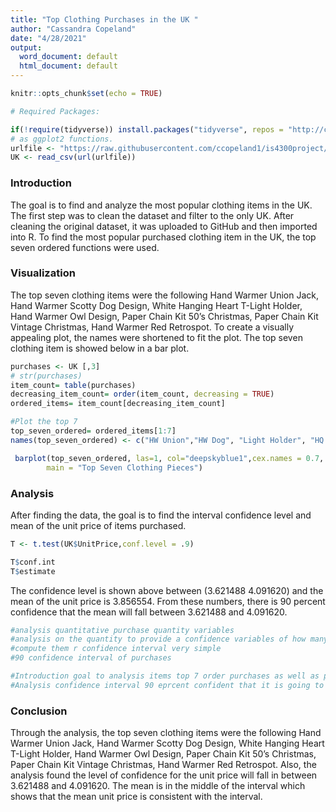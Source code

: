 ```yaml
---
title: "Top Clothing Purchases in the UK "
author: "Cassandra Copeland"
date: "4/28/2021"
output:
  word_document: default
  html_document: default
---
```


```r
knitr::opts_chunk$set(echo = TRUE)
```

```r
# Required Packages:

if(!require(tidyverse)) install.packages("tidyverse", repos = "http://cran.us.r-project.org") # We need this for read_csv as well
# as ggplot2 functions.
urlfile <- "https://raw.githubusercontent.com/ccopeland1/is4300project/main/UK_Commerce.csv"
UK <- read_csv(url(urlfile))
```

### Introduction
The goal is to find and analyze the most popular clothing items in the UK. The first step was to clean the dataset and filter to the only UK. After cleaning the original dataset, it was uploaded to GitHub and then imported into R.
To find the most popular purchased clothing item in the UK, the top seven ordered functions were used.

### Visualization
The top seven clothing items were the following Hand Warmer Union Jack, Hand Warmer Scotty Dog Design, White Hanging Heart T-Light Holder, Hand Warmer Owl Design, Paper Chain Kit 50’s Christmas, Paper Chain Kit Vintage Christmas, Hand Warmer Red Retrospot. To create a visually appealing plot, the names were shortened to fit the plot.
The top seven clothing item is showed below in a bar plot.


```r

purchases <- UK [,3]
# str(purchases)
item_count= table(purchases)
decreasing_item_count= order(item_count, decreasing = TRUE)
ordered_items= item_count[decreasing_item_count]
```

```r
#Plot the top 7 
top_seven_ordered= ordered_items[1:7]
names(top_seven_ordered) <- c("HW Union","HW Dog", "Light Holder", "HQ Owl", "PCK 50s", "PCK Vintage", "HW Retro")
```

```r
 barplot(top_seven_ordered, las=1, col="deepskyblue1",cex.names = 0.7,
        main = "Top Seven Clothing Pieces")
```

### Analysis 

After finding the data, the goal is to find the interval confidence level and mean of the unit price of items purchased. 


```r

T <- t.test(UK$UnitPrice,conf.level = .9)

```

```r
T$conf.int
T$estimate

```
The confidence level is shown above between (3.621488 4.091620) and the mean of the unit price is 3.856554. 
From these numbers, there is 90 percent confidence that the mean will fall between 3.621488 and 4.091620. 

``` r
#analysis quantitative purchase quantity variables 
#analysis on the quantity to provide a confidence variables of how many purchaces
#compute them r confidence interval very simple
#90 confidence interval of purchases

#Introduction goal to analysis items top 7 order purchases as well as provde confidence interval of things ordered.
#Analysis confidence interval 90 eprcent confident that it is going to fall in between the two numbers 
```


### Conclusion

Through the analysis, the top seven clothing items were the following Hand Warmer Union Jack, Hand Warmer Scotty Dog Design, White Hanging Heart T-Light Holder, Hand Warmer Owl Design, Paper Chain Kit 50’s Christmas, Paper Chain Kit Vintage Christmas, Hand Warmer Red Retrospot. Also, the analysis found the level of confidence for the unit price will fall in between 3.621488 and 4.091620. The mean is in the middle of the interval which shows that the mean unit price is consistent with the interval. 
